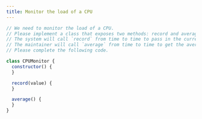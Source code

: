 ```yaml
---
title: Monitor the load of a CPU
---
```


```js
// We need to monitor the load of a CPU.
// Please implement a class that exposes two methods: record and average.
// The system will call `record` from time to time to pass in the current CPU load value;
// The maintainer will call `average` from time to time to get the average load in the past five minutes (if there is no `record` calling in the past five minutes, it should return -1).
// Please complete the following code.

class CPUMonitor {
  constructor() {
  }

  record(value) {
  }

  average() {
  }
}
```